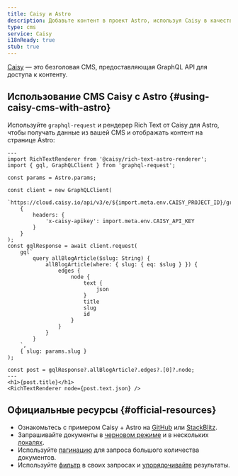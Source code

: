 ```yaml
---
title: Caisy и Astro
description: Добавьте контент в проект Astro, используя Caisy в качестве CMS
type: cms
service: Caisy
i18nReady: true
stub: true
---
```


[Caisy](https://caisy.io/) — это безголовая CMS, предоставляющая GraphQL API для доступа к контенту.

## Использование CMS Caisy с Astro \{#using-caisy-cms-with-astro\}

Используйте `graphql-request` и рендерер Rich Text от Caisy для Astro, чтобы получать данные из вашей CMS и отображать контент на странице Astro:

```astro title="src/pages/blog/[...slug].astro"
---
import RichTextRenderer from '@caisy/rich-text-astro-renderer';
import { gql, GraphQLClient } from 'graphql-request';

const params = Astro.params;

const client = new GraphQLClient(
	`https://cloud.caisy.io/api/v3/e/${import.meta.env.CAISY_PROJECT_ID}/graphql`,
	{
		headers: {
			'x-caisy-apikey': import.meta.env.CAISY_API_KEY
		}
	}
);
const gqlResponse = await client.request(
	gql`
		query allBlogArticle($slug: String) {
			allBlogArticle(where: { slug: { eq: $slug } }) {
				edges {
					node {
						text {
							json
						}
						title
						slug
						id
					}
				}
			}
		}
	`,
	{ slug: params.slug }
);

const post = gqlResponse?.allBlogArticle?.edges?.[0]?.node;
---
<h1>{post.title}</h1>
<RichTextRenderer node={post.text.json} />
```

## Официальные ресурсы \{#official-resources\}

- Ознакомьтесь с примером Caisy + Astro на [GitHub](https://github.com/caisy-io/caisy-example-astro) или [StackBlitz](https://stackblitz.com/github/caisy-io/caisy-example-astro?file=src%2Fpages%2Fblog%2F%5B...slug%5D.astro).
- Запрашивайте документы в [черновом режиме](https://caisy.io/developer/docs/external-api/localization-and-preview#preview-mode-15) и в нескольких [локалях](https://caisy.io/developer/docs/external-api/localization-and-preview#localization-in-a-graphql-query-8).
- Используйте [пагинацию](https://caisy.io/developer/docs/external-api/queries-pagination) для запроса большого количества документов.
- Используйте [фильтр](https://caisy.io/developer/docs/external-api/external-filter-and-sorting) в своих запросах и [упорядочивайте](https://caisy.io/developer/docs/external-api/external-filter-and-sorting#sorting-8) результаты.